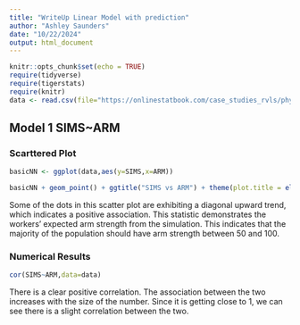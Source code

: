 ```yaml
---
title: "WriteUp Linear Model with prediction"   
author: "Ashley Saunders"         
date: "10/22/2024"      
output: html_document
---
```


```r
knitr::opts_chunk$set(echo = TRUE)
require(tidyverse)
require(tigerstats)
require(knitr)
data <- read.csv(file="https://onlinestatbook.com/case_studies_rvls/physical_strength/data.txt",sep="",header=TRUE)  
```

## Model 1 SIMS~ARM
### Scarttered Plot
```r
basicNN <- ggplot(data,aes(y=SIMS,x=ARM))

```
```r
basicNN + geom_point() + ggtitle("SIMS vs ARM") + theme(plot.title = element_text(hjust = 0.5, size = 20))
```

Some of the dots in this scatter plot are exhibiting a diagonal upward trend, which indicates a positive association. This statistic demonstrates the workers' expected arm strength from the simulation. This indicates that the majority of the population should have arm strength between 50 and 100. 

### Numerical Results

```r
cor(SIMS~ARM,data=data)
```

There is a clear positive correlation. The association between the two increases with the size of the number. Since it is getting close to 1, we can see there is a slight correlation between the two. 


